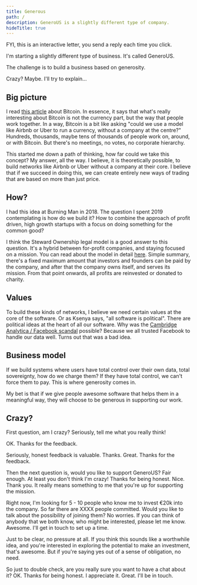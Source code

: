 ```yaml
---
title: Generous
path: /
description: GeneroUS is a slightly different type of company.
hideTitle: true
---
```


<Callout>
FYI, this is an interactive letter, you send a reply each time you click.
</Callout>

<DearName />

I'm starting a slightly different type of business. It's called GeneroUS.

The challenge is to build a business based on generosity.

Crazy? Maybe. I'll try to explain...

## Big picture

I read [this
article](http://unenumerated.blogspot.com/2017/02/money-blockchains-and-social-scalability.html)
about Bitcoin. In essence, it says that what's really interesting about
Bitcoin is not the currency part, but the way that people work together. In a
way, Bitcoin is a bit like asking "could we use a model like Airbnb or Uber
to run a currency, without a company at the centre?" Hundreds, thousands,
maybe tens of thousands of people work on, around, or with Bitcoin. But
there's no meetings, no votes, no corporate hierarchy.

This started me down a path of thinking, how far could we take this concept?
My answer, all the way. I believe, it is theoretically possible, to build
networks like Airbnb or Uber without a company at their core. I believe that
if we succeed in doing this, we can create entirely new ways of trading that
are based on more than just price.

## How?

I had this idea at Burning Man in 2018. The question I spent 2019
contemplating is how do we build it? How to combine the approach
of profit driven, high growth startups with a focus on doing something for
the common good?

I think the Steward Ownership legal model is a good answer to this question.
It's a hybrid between for-profit companies, and staying focused on a mission.
You can read about the model in detail
[here](https://purpose-economy.org/en/whats-steward-ownership/). Simple
summary, there's a fixed maximum amount that investors and founders can be
paid by the company, and after that the company owns itself, and serves its
mission. From that point onwards, all profits are reinvested or donated to
charity.

## Values

To build these kinds of networks, I believe we need certain values at the
core of the software. Or as Ksenya says, "all software is political". There
are political ideas at the heart of all our software. Why was the [Cambridge
Analytica / Facebook
scandal](https://en.wikipedia.org/wiki/Facebook–Cambridge_Analytica_data_scandal)
possible? Because we all trusted Facebook to handle our data well. Turns out
that was a bad idea.

## Business model

If we build systems where users have total control over their own data, total
sovereignty, how do we charge them? If they have total control, we can't
force them to pay. This is where generosity comes in.

My bet is that if we give people awesome software that helps them in a
meaningful way, they will choose to be generous in supporting our work.

## Crazy?

First question, am I crazy? Seriously, tell me what you really think!

<Question>
<Yes>
OK. Thanks for the feedback.

Seriously, honest feedback is valuable. Thanks.
</Yes>
<No>
Great. Thanks for the feedback.

Then the next question is, would you like to support GeneroUS?
<Question>
<No>
Fair enough. At least you don't think I'm crazy! Thanks for being honest.
</No>
<Yes>
Nice. Thank you. It really means something to me that you're up for
supporting the mission.

Right now, I'm looking for 5 - 10 people who know me to invest €20k into the
company. So far there are XXXX people committed. Would you like to talk about
the possibility of joining them?
<Question>
<No>
No worries. If you can think of anybody that we both know, who might be
interested, please let me know.
</No>
<Yes>
Awesome. I'll get in touch to set up a time.

Just to be clear, no pressure at all. If you think this sounds like a
worthwhile idea, and you're interested in exploring the potential to make an
investment, that's awesome. But if you're saying yes out of a sense of
obligation, no need.

So just to double check, are you really sure you want to have a chat about
it?
<Question>
<No>
OK. Thanks for being honest. I appreciate it.
</No>
<Yes>
Great. I'll be in touch.
</Yes>
</Question>
</Yes>
</Question>
</Yes>
</Question>
</No>
</Question>
